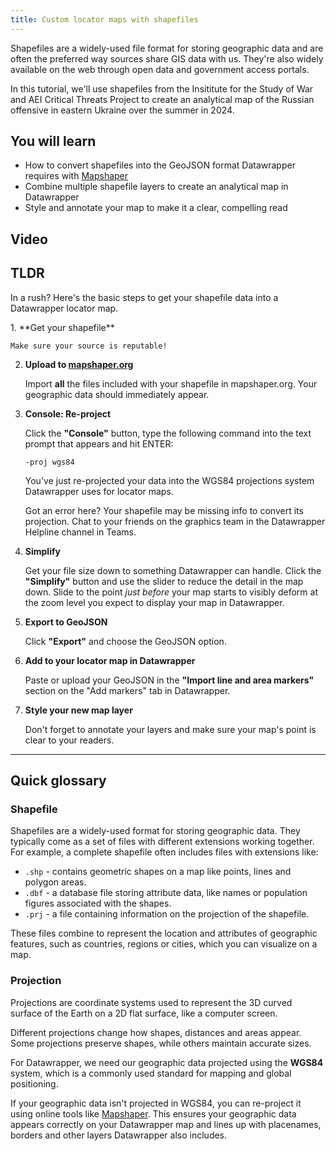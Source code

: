 ```yaml
---
title: Custom locator maps with shapefiles
---
```




Shapefiles are a widely-used file format for storing geographic data and are often the preferred way sources share GIS data with us. They're also widely available on the web through open data and government access portals.

In this tutorial, we'll use shapefiles from the Insititute for the Study of War and AEI Critical Threats Project to create an analytical map of the Russian offensive in eastern Ukraine over the summer in 2024.

## You will learn

- How to convert shapefiles into the GeoJSON format Datawrapper requires with [Mapshaper](https://mapshaper.org)
- Combine multiple shapefile layers to create an analytical map in Datawrapper
- Style and annotate your map to make it a clear, compelling read

## Video

<YouTube videoId="x8UmB9e25c0" />

## TLDR

In  a rush? Here's the basic steps to get your shapefile data into a Datawrapper locator map.

<Steps>
1. **Get your shapefile**
  
    Make sure your source is reputable!

2. **Upload to [mapshaper.org](https://mapshaper.org)**

    Import **all** the files included with your shapefile in mapshaper.org. Your geographic data should immediately appear.

3. **Console: Re-project**

    Click the **"Console"** button, type the following command into the text prompt that appears and hit ENTER:

    ```console
    -proj wgs84
    ```

    You've just re-projected your data into the WGS84 projections system Datawrapper uses for locator maps.

    <Aside type="caution">Got an error here? Your shapefile may be missing info to convert its projection. Chat to your friends on the graphics team in the Datawrapper Helpline channel in Teams.</Aside>


4. **Simplify**

    Get your file size down to something Datawrapper can handle. Click the **"Simplify"** button and use the slider to reduce the detail in the map down. Slide to the point _just before_ your map starts to visibly deform at the zoom level you expect to display your map in Datawrapper.

5. **Export to GeoJSON**

    Click **"Export"** and choose the GeoJSON option.

6. **Add to your locator map in Datawrapper**

    Paste or upload your GeoJSON in the **"Import line and area markers"** section on the "Add markers" tab in Datawrapper.

7. **Style your new map layer**

    Don't forget to annotate your layers and make sure your map's point is clear to your readers.
</Steps>


---

## Quick glossary

### Shapefile

Shapefiles are a widely-used format for storing geographic data. They typically come as a set of files with different extensions working together. For example, a complete shapefile often includes files with extensions like:

- `.shp` - contains geometric shapes on a map like points, lines and polygon areas.
- `.dbf` - a database file storing attribute data, like names or population figures associated with the shapes.
- `.prj` - a file containing information on the projection of the shapefile.

These files combine to represent the location and attributes of geographic features, such as countries, regions or cities, which you can visualize on a map.

### Projection

Projections are coordinate systems used to represent the 3D curved surface of the Earth on a 2D flat surface, like a computer screen.

Different projections change how shapes, distances and areas appear. Some projections preserve shapes, while others maintain accurate sizes.

For Datawrapper, we need our geographic data projected using the **WGS84** system, which is a commonly used standard for mapping and global positioning. 

If your geographic data isn't projected in WGS84, you can re-project it using online tools like [Mapshaper](https://mapshaper.org/). This ensures your geographic data appears correctly on your Datawrapper map and lines up with placenames, borders and other layers Datawrapper also includes.
